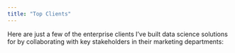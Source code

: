 ```yaml
---
title: "Top Clients"
---
```


Here are just a few of the enterprise clients I've built data science solutions for by collaborating with key stakeholders in their marketing departments:

<ion-icon size="large" name="logo-google-outline"></ion-icon>

<ion-icon size="large" name="logo-apple-outline"></ion-icon>

<!--https://github.com/ionic-team/ionicons-->
<script src="https://unpkg.com/ionicons@5.0.0/dist/ionicons.js"></script>